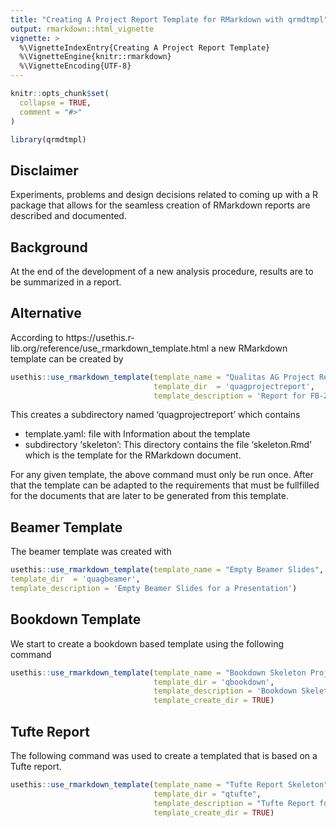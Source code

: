 ```yaml
---
title: "Creating A Project Report Template for RMarkdown with qrmdtmpl"
output: rmarkdown::html_vignette
vignette: >
  %\VignetteIndexEntry{Creating A Project Report Template}
  %\VignetteEngine{knitr::rmarkdown}
  %\VignetteEncoding{UTF-8}
---
```


```r
knitr::opts_chunk$set(
  collapse = TRUE,
  comment = "#>"
)
```

```r
library(qrmdtmpl)
```


## Disclaimer
Experiments, problems and design decisions related to coming up with a R package that allows for the seamless creation of RMarkdown reports are described and documented.


## Background
At the end of the development of a new analysis procedure, results are to be summarized in a report. 


## Alternative
According to https://usethis.r-lib.org/reference/use_rmarkdown_template.html a new RMarkdown template can be created by 

``` r 
usethis::use_rmarkdown_template(template_name = "Qualitas AG Project Report", 
                                template_dir  = 'quagprojectreport',
                                template_description = 'Report for FB-ZWS Projects for Qualitas AG')
```

This creates a subdirectory named 'quagprojectreport' which contains 

* template.yaml: file with Information about the template
* subdirectory 'skeleton': This directory contains the file 'skeleton.Rmd' which is the template for the RMarkdown document. 

For any given template, the above command must only be run once. After that the template can be adapted to the requirements that must be fullfilled for the documents that are later to be generated from this template.


## Beamer Template
The beamer template was created with 

``` r
usethis::use_rmarkdown_template(template_name = "Empty Beamer Slides",
template_dir  = 'quagbeamer',
template_description = 'Empty Beamer Slides for a Presentation')

```


## Bookdown Template
We start to create a bookdown based template using the following command

```r
usethis::use_rmarkdown_template(template_name = "Bookdown Skeleton Project", 
                                template_dir = 'qbookdown',
                                template_description = 'Bookdown Skeleton Project for Qualitas AG',
                                template_create_dir = TRUE)
```


## Tufte Report
The following command was used to create a templated that is based on a Tufte report.

```r
usethis::use_rmarkdown_template(template_name = "Tufte Report Skeleton",
                                template_dir = "qtufte",
                                template_description = "Tufte Report for Qualitas AG",
                                template_create_dir = TRUE)
```

